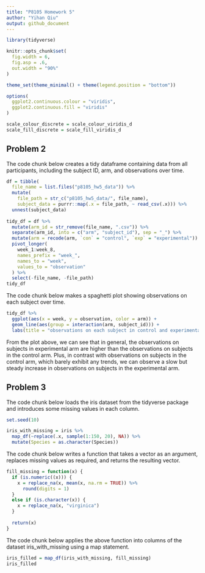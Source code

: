```yaml
---
title: "P8105 Homework 5"
author: "Yihan Qiu"
output: github_document
---
```


```r
library(tidyverse)

knitr::opts_chunk$set(
  fig.width = 6,
  fig.asp = .6,
  out.width = "90%"
)

theme_set(theme_minimal() + theme(legend.position = "bottom"))

options(
  ggplot2.continuous.colour = "viridis",
  ggplot2.continuous.fill = "viridis"
)

scale_colour_discrete = scale_colour_viridis_d
scale_fill_discrete = scale_fill_viridis_d
```


## Problem 2

The code chunk below creates a tidy dataframe containing data from all participants, including the subject ID, arm, and observations over time.

```r
df = tibble(
  file_name = list.files("p8105_hw5_data")) %>% 
  mutate(
    file_path = str_c("p8105_hw5_data/", file_name),
    subject_data = purrr::map(.x = file_path, ~ read_csv(.x))) %>% 
  unnest(subject_data)
  
tidy_df = df %>%
  mutate(arm_id = str_remove(file_name, ".csv")) %>%
  separate(arm_id, into = c("arm", "subject_id"), sep = "_") %>%
  mutate(arm = recode(arm, `con` = "control", `exp` = "experimental")) %>%
  pivot_longer(
    week_1:week_8,
    names_prefix = "week_",
    names_to = "week",
    values_to = "observation"
  ) %>%
  select(-file_name, -file_path)
tidy_df
```

The code chunk below makes a spaghetti plot showing observations on each subject over time.

```r
tidy_df %>%
  ggplot(aes(x = week, y = observation, color = arm)) +
  geom_line(aes(group = interaction(arm, subject_id))) +
  labs(title = "observations on each subject in control and experimental arm over time") + theme(plot.title = element_text(size = 10))
```

From the plot above, we can see that in general, the observations on subjects in experimental arm are higher than the observations on subjects in the control arm.
Plus, in contrast with observations on subjects in the control arm, which barely exhibit any trends, we can observe a slow but steady increase in observations on subjects in the experimental arm.


## Problem 3

The code chunk below loads the iris dataset from the tidyverse package and introduces some missing values in each column. 

```r
set.seed(10)

iris_with_missing = iris %>% 
  map_df(~replace(.x, sample(1:150, 20), NA)) %>%
  mutate(Species = as.character(Species))
```

The code chunk below writes a function that takes a vector as an argument, replaces missing values as required, and returns the resulting vector.

```r
fill_missing = function(x) {
  if (is.numeric((x))) {
    x = replace_na(x, mean(x, na.rm = TRUE)) %>%
      round(digits = 1)
  }
  else if (is.character(x)) {
    x = replace_na(x, "virginica")
  }
  
  return(x)
}
```

The code chunk below applies the above function into columns of the dataset iris_with_missing using a map statement.

```r
iris_filled = map_df(iris_with_missing, fill_missing)
iris_filled
```

